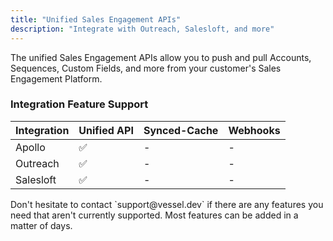 ```yaml
---
title: "Unified Sales Engagement APIs"
description: "Integrate with Outreach, Salesloft, and more"
---
```


The unified Sales Engagement APIs allow you to push and pull Accounts, Sequences, Custom Fields, and more from your customer's Sales Engagement Platform.

### Integration Feature Support

| Integration | Unified API | Synced-Cache | Webhooks |
| ----------- | ----------- | ------------ | -------- |
| Apollo      | ✅          | -            | -        |
| Outreach    | ✅          | -            | -        |
| Salesloft   | ✅          | -            | -        |

<Note>
  Don't hesitate to contact `support@vessel.dev` if there are any features you
  need that aren't currently supported. Most features can be added in a matter
  of days.
</Note>
